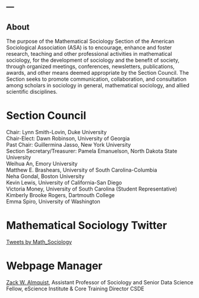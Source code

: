 ---
---



## About

The purpose of the Mathematical Sociology Section of the American Sociological Association (ASA) is to encourage, enhance and foster research, teaching and other professional activities in mathematical sociology, for the development of sociology and the benefit of society, through organized meetings, conferences, newsletters, publications, awards, and other means deemed appropriate by the Section Council. The Section seeks to promote communication, collaboration, and consultation among scholars in sociology in general, mathematical sociology, and allied scientific disciplines. 

# Section Council 

Chair: Lynn Smith-Lovin, Duke University<br>
Chair-Elect: Dawn Robinson, University of Georgia<br>
Past Chair: Guillermina Jasso, New York University<br>
Section Secretary/Treasurer: Pamela Emanuelson, North Dakota State University<br>
Weihua An, Emory University<br>
Matthew E. Brashears, University of South Carolina-Columbia<br>
Neha Gondal, Boston University<br>
Kevin Lewis, University of California-San Diego<br>
Victoria Money, University of South Carolina (Student Representative)<br>
Kimberly Brooke Rogers, Dartmouth College<br>
Emma Spiro, University of Washington<br>

# Mathematical Sociology Twitter

<a class="twitter-timeline" href="https://twitter.com/Math_Sociology?ref_src=twsrc%5Etfw">Tweets by Math_Sociology</a> <script async src="https://platform.twitter.com/widgets.js" charset="utf-8"></script>

# Webpage Manager
[Zack W. Almquist](http://depts.washington.edu/), Assistant Professor of Sociology and Senior Data Science Fellow, eScience Institute & Core Training Director CSDE





